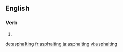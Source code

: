==English==

===Verb===
{{head|en|present participle}}

# {{present participle of|asphalt|lang=en}}

[[de:asphalting]]
[[fr:asphalting]]
[[ja:asphalting]]
[[vi:asphalting]]